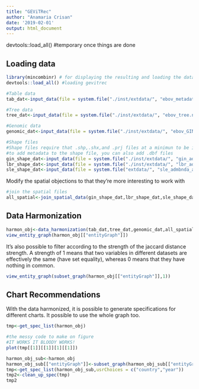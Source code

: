 ```yaml
---
title: "GEViTRec"
author: "Anamaria Crisan"
date: '2019-02-01'
output: html_document
---
```


devtools::load_all() #temporary once things are done

## Loading data
```r
library(mincombinr) # for displaying the resulting and loading the data
devtools::load_all() #loading gevitrec

#Table data
tab_dat<-input_data(file = system.file("./inst/extdata/", "ebov_metadata.csv", package = "gevitRec"),dataType = "table")

#Tree data
tree_dat<-input_data(file = system.file("./inst/extdata/", "ebov_tree.nwk", package = "gevitRec"),dataType = "tree")

#Genomic data
genomic_dat<-input_data(file = system.file("./inst/extdata/", "ebov_GIN_genomic.fasta", package = "gevitRec"),dataType = "dna")

#Shape files
#Shape files require that .shp,.shx,and .prj files at a minimun to be in the same directory
#to add metadata to the shape file, you can also add .dbf files
gin_shape_dat<-input_data(file = system.file("./inst/extdata/", "gin_admbnda_adm1_ocha_itos.shp", package = "gevitRec"),dataType = "spatial")
lbr_shape_dat<-input_data(file = system.file("./inst/extdata/", "lbr_admbnda_adm1_ocha.shp", package = "gevitRec"),dataType = "spatial")
sle_shape_dat<-input_data(file = system.file("extdata/", "sle_admbnda_adm1_1m_gov_ocha_20161017.shp",package = "gevitRec"),dataType = "spatial")
```

Modify the spatial objections to that they're more interesting to work with
```r
#join the spatial files
all_spatial<-join_spatial_data(gin_shape_dat,lbr_shape_dat,sle_shape_dat,obj_names = c("GIN","LBR","SLE"))
```

## Data Harmonization
```r
harmon_obj<-data_harmonization(tab_dat,tree_dat,genomic_dat,all_spatial)
view_entity_graph(harmon_obj[["entityGraph"]])
```

It's also possible to filter according to the strength of the jaccard distance strength. A strength of 1 means that two variables in different datasets are effectively the same (have set equality), whereas 0 means that they have nothing in common.
```r
view_entity_graph(subset_graph(harmon_obj[["entityGraph"]],1))
```

## Chart Recommendations

With the data harmonized, it is possible to generate specifications for different charts. It possible to use the whole graph too.

```r
tmp<-get_spec_list(harmon_obj)

#the messy code to make on figure
#IT WORKS IT BLOODY WORKS!
plot(tmp[[1]][[1]][1][[1]])
```

```r
harmon_obj_sub<-harmon_obj
harmon_obj_sub[["entityGraph"]]<-subset_graph(harmon_obj_sub[["entityGraph"]],1)
tmp<-get_spec_list(harmon_obj_sub,usrChoices = c("country","year"))
tmp2<-clean_up_spec(tmp)
tmp2
```